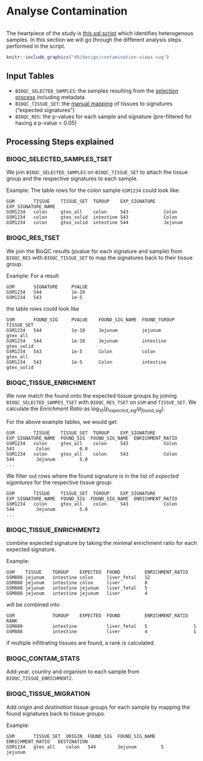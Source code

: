 # Analyse Contamination {#contamination-analysis}

```r

```

The heartpiece of the study is [this sql script](https://github.com/grst/BioQC_GEO_analysis/blob/master/db/views/contamination.sql) which identifies heterogenous samples. In this section we will go through the different analysis steps performed in the script. 

```r
knitr::include_graphics("db/design/contamination-views.svg")
```

## Input Tables
* `BIOQC_SELECTED_SAMPLES`: the samples resulting from the [selection process](#selecting samples) including metadata
* `BIOQC_TISSUE_SET`: the [manual mapping](#tissues-signatures) of tissues to signatures ("expected signatures")
* `BIOQC_RES`: the p-values for each sample and signature (pre-filtered for having a p-value < 0.05)

## Processing Steps explained
### BIOQC_SELECTED_SAMPLES_TSET
We join `BIOQC_SELECTED_SAMPLES` on `BIOQC_TISSUE_SET` to attach the tissue group and the respective signatures
to each sample.

Example: The table rows for the colon sample `GSM1234` could look like: 
```
GSM       TISSUE    TISSUE_SET  TGROUP    EXP_SIGNATURE   EXP_SIGNATURE_NAME 
GSM1234   colon     gtex_all    colon     543             Colon
GSM1234   colon     gtex_solid  intestine 543             Colon
GSM1234   colon     gtex_solid  intestine 544             Jejunum
```



### BIOQC_RES_TSET
We join the BioQC results (pvalue for each signature and sample) from `BIOQC_RES` with `BIOQC_TISSUE_SET` to map the signatures back to their tissue group. 

Example: For a result
```
GSM       SIGNATURE     PVALUE
GSM1234   544           1e-10
GSM1234   543           1e-5
```
the table rows could look like
```
GSM       FOUND_SIG     PVALUE    FOUND_SIG_NAME  FOUND_TGROUP  TISSUE_SET
GSM1234   544           1e-10     Jejunum         jejunum       gtex_all
GSM1234   544           1e-10     Jejunum         intestine     gtex_solid
GSM1234   543           1e-5      Colon           colon         gtex_all
GSM1234   543           1e-5      Colon           intestine     gtex_solid
```

### BIOQC_TISSUE_ENRICHMENT
We now match the found onto the expected tissue groups by joining `BIOQC_SELECTED_SAMPES_TSET` with `BIOQC_RES_TSET` on `GSM` and `TISSUE_SET`. 
We calculate the *Enrichment Ratio* as $\log_{10}(p_{expected\_sig} / p_{found\_sig})$. 

For the above example tables, we would get: 
```
GSM       TISSUE    TISSUE_SET  TGROUP    EXP_SIGNATURE   EXP_SIGNATURE_NAME  FOUND_SIG  FOUND_SIG_NAME  ENRICHMENT_RATIO
GSM1234   colon     gtex_all    colon     543             Colon               543        Colon           0.0
GSM1234   colon     gtex_all    colon     543             Colon               544        Jejunum         5.0
...
```

We filter out rows where the found signature is in the list of *expected sigantures* for the respective tissue group:
```
GSM       TISSUE    TISSUE_SET  TGROUP    EXP_SIGNATURE   EXP_SIGNATURE_NAME  FOUND_SIG  FOUND_SIG_NAME  ENRICHMENT_RATIO
GSM1234   colon     gtex_all    colon     543             Colon               544        Jejunum         5.0
...
```

### BIOQC_TISSUE_ENRICHMENT2
combine expected signature by taking the minimal enrichment ratio
for each expected signature. 

Example:
```
GSM    TISSUE    TGROUP    EXPECTED  FOUND         ENRICHMENT_RATIO
GSM888 jejunum   intestine colon     liver_fetal   12
GSM888 jejunum   intestine colon     liver         8
GSM888 jejunum   intestine jejunum   liver_fetal   5
GSM888 jejunum   intestine jejunum   liver         4
```

will be combined into
```
GSM              TGROUP    EXPECTED  FOUND         ENRICHMENT_RATIO  RANK
GSM888           intestine           liver_fetal   5                 1
GSM888           intestine           liver         4                 1
```

if multiple infiltrating tissues are found, a rank is calculated.


### BIOQC_CONTAM_STATS
Add year, country and organism to each sample from `BIOQC_TISSUE_ENRICHMENT2`. 


### BIOQC_TISSUE_MIGRATION
Add *origin* and *destination* tissue groups for each sample by mapping the found signatures back to tissue groups. 

Example:
```
GSM       TISSUE_SET  ORIGIN  FOUND_SIG  FOUND_SIG_NAME  ENRICHMENT_RATIO   DESTINATION
GSM1234   gtex_all    colon   544        Jejunum         5                  jejunum
```


